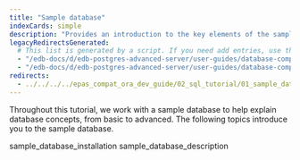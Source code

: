 ```yaml
---
title: "Sample database"
indexCards: simple
description: "Provides an introduction to the key elements of the sample database"
legacyRedirectsGenerated:
  # This list is generated by a script. If you need add entries, use the `legacyRedirects` key.
  - "/edb-docs/d/edb-postgres-advanced-server/user-guides/database-compatibility-for-oracle-developers-guide/9.6/Database_Compatibility_for_Oracle_Developers_Guide_v9.6.1.010.html"
  - "/edb-docs/d/edb-postgres-advanced-server/user-guides/database-compatibility-for-oracle-developers-guide/9.5/Database_Compatibility_for_Oracle_Developers_Guide.1.010.html"
redirects:
  - ../../../../epas_compat_ora_dev_guide/02_sql_tutorial/01_sample_database #generated for docs/epas/reorg-role-use-case-mode
---
```


<div id="sample_database" class="registered_link"></div>

Throughout this tutorial, we work with a sample database to help explain database concepts, from basic to advanced. The following topics introduce you to the sample database. 

<div class="toctree" maxdepth="3">

sample_database_installation sample_database_description

</div>
